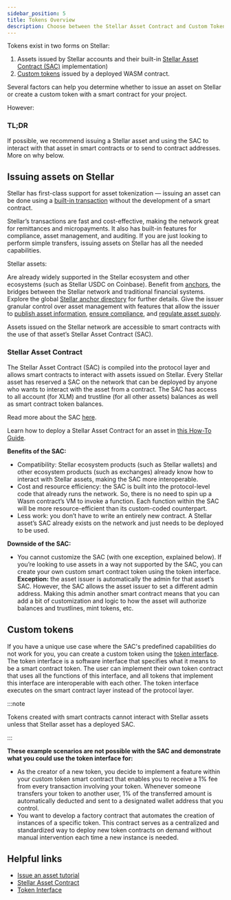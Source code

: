 ```yaml
---
sidebar_position: 5
title: Tokens Overview
description: Choose between the Stellar Asset Contract and Custom Tokens
---
```


Tokens exist in two forms on Stellar:
1. Assets issued by Stellar accounts and their built-in [Stellar Asset Contract (SAC)](./stellar-asset-contract.mdx) implementation)
2. [Custom tokens](./token-interface.mdx) issued by a deployed WASM contract.

Several factors can help you determine whether to issue an asset on Stellar or create a custom token with a smart contract for your project.

However:

### TL;DR

If possible, we recommend issuing a Stellar asset and using the SAC to interact with that asset in smart contracts or to send to contract addresses. More on why below.

## Issuing assets on Stellar

Stellar has first-class support for asset tokenization — issuing an asset can be done using a [built-in transaction](https://developers.stellar.org/docs) without the development of a smart contract.

Stellar’s transactions are fast and cost-effective, making the network great for remittances and micropayments. It also has built-in features for compliance, asset management, and auditing. If you are just looking to perform simple transfers, issuing assets on Stellar has all the needed capabilities.

Stellar assets:

Are already widely supported in the Stellar ecosystem and other ecosystems (such as Stellar USDC on Coinbase). Benefit from [anchors](../../learn/encyclopedia/anchors.mdx), the bridges between the Stellar network and traditional financial systems. Explore the global [Stellar anchor directory](https://anchors.stellar.org/) for further details. Give the issuer granular control over asset management with features that allow the issuer to [publish asset information](../../issuing-assets/publishing-asset-info.mdx), [ensure compliance](../../issuing-assets/anatomy-of-an-asset.mdx#compliance), and [regulate asset supply](../../issuing-assets/control-asset-access.mdx#limiting-the-supply-of-an-asset).

Assets issued on the Stellar network are accessible to smart contracts with the use of that asset’s Stellar Asset Contract (SAC).

### Stellar Asset Contract

The Stellar Asset Contract (SAC) is compiled into the protocol layer and allows smart contracts to interact with assets issued on Stellar. Every Stellar asset has reserved a SAC on the network that can be deployed by anyone who wants to interact with the asset from a contract. The SAC has access to all account (for XLM) and trustline (for all other assets) balances as well as smart contract token balances.

Read more about the SAC [here](./stellar-asset-contract.mdx).

Learn how to deploy a Stellar Asset Contract for an asset in [this How-To Guide](../../smart-contracts/guides/cli/deploy-stellar-asset-contract.mdx).

**Benefits of the SAC:**

- Compatibility: Stellar ecosystem products (such as Stellar wallets) and other ecosystem products (such as exchanges) already know how to interact with Stellar assets, making the SAC more interoperable.
- Cost and resource efficiency: the SAC is built into the protocol-level code that already runs the network. So, there is no need to spin up a Wasm contract’s VM to invoke a function. Each function within the SAC will be more resource-efficient than its custom-coded counterpart.
- Less work: you don’t have to write an entirely new contract. A Stellar asset’s SAC already exists on the network and just needs to be deployed to be used.

**Downside of the SAC:**

- You cannot customize the SAC (with one exception, explained below). If you’re looking to use assets in a way not supported by the SAC, you can create your own custom smart contract token using the token interface. **Exception:** the asset issuer is automatically the admin for that asset’s SAC. However, the SAC allows the asset issuer to set a different admin address. Making this admin another smart contract means that you can add a bit of customization and logic to how the asset will authorize balances and trustlines, mint tokens, etc.

## Custom tokens

If you have a unique use case where the SAC's predefined capabilities do not work for you, you can create a custom token using the [token interface](./token-interface.mdx). The token interface is a software interface that specifies what it means to be a smart contract token. The user can implement their own token contract that uses all the functions of this interface, and all tokens that implement this interface are interoperable with each other. The token interface executes on the smart contract layer instead of the protocol layer.

:::note

Tokens created with smart contracts cannot interact with Stellar assets unless that Stellar asset has a deployed SAC.

:::

**These example scenarios are not possible with the SAC and demonstrate what you could use the token interface for:**

- As the creator of a new token, you decide to implement a feature within your custom token smart contract that enables you to receive a 1% fee from every transaction involving your token. Whenever someone transfers your token to another user, 1% of the transferred amount is automatically deducted and sent to a designated wallet address that you control.
- You want to develop a factory contract that automates the creation of instances of a specific token. This contract serves as a centralized and standardized way to deploy new token contracts on demand without manual intervention each time a new instance is needed.

## Helpful links

- [Issue an asset tutorial](../../issuing-assets/how-to-issue-an-asset.mdx)
- [Stellar Asset Contract](./stellar-asset-contract.mdx)
- [Token Interface](./token-interface.mdx)

